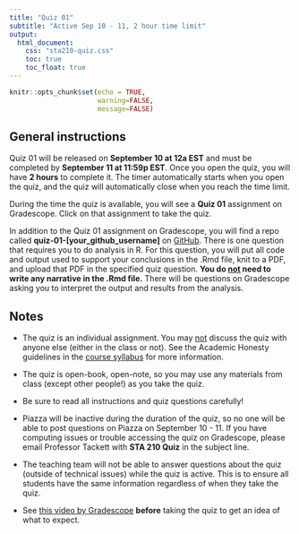 ```yaml
---
title: "Quiz 01"
subtitle: "Active Sep 10 - 11, 2 hour time limit"
output: 
  html_document:
    css: "sta210-quiz.css"
    toc: true
    toc_float: true
---
```


```r
knitr::opts_chunk$set(echo = TRUE,
                      warning=FALSE,
                      message=FALSE)
```

## General instructions

Quiz 01 will be released on **September 10 at 12a EST** and must be completed by **September 11 at 11:59p EST**. Once you open the quiz, you will have **2 hours** to complete it. The timer automatically starts when you open the quiz, and the quiz will automatically close when you reach the time limit.

During the time the quiz is available, you will see a **Quiz 01** assignment on Gradescope. Click on that assignment to take the quiz.

In addition to the Quiz 01 assignment on Gradescope, you will find a repo called **quiz-01-[your_github_username]** on [GitHub](https://www.github.com/sta210-fa20). There is one question that requires you to do analysis in R. For this question, you will put all code and output used to support your conclusions in the .Rmd file, knit to a PDF, and upload that PDF in the specified quiz question. **You do <u>not</u> need to write any narrative in the .Rmd file.** There will be questions on Gradescope asking you to interpret the output and results from the analysis. 

## Notes

- The quiz is an individual assignment. You may <u>not</u> discuss the quiz with anyone else (either in the class or not). See the Academic Honesty guidelines in the [course syllabus](https://sta210-fa20.netlify.app/syllabus/#course-community) for more information.

- The quiz is open-book, open-note, so you may use any materials from class (except other people!) as you take the quiz. 

- Be sure to read all instructions and quiz questions carefully!

- Piazza will be inactive during the duration of the quiz, so no one will be able to post questions on Piazza on September 10 - 11. If you have computing issues or trouble accessing the quiz on Gradescope, please email Professor Tackett with **STA 210 Quiz** in the subject line. 

- The teaching team will not be able to answer questions about the quiz (outside of technical issues) while the quiz is active. This is to ensure all students have the same information regardless of when they take the quiz. 

- See [this video by Gradescope](https://www.youtube.com/watch?v=j_kha2UkeMY&feature=youtu.be) **before** taking the quiz to get an idea of what to expect. 